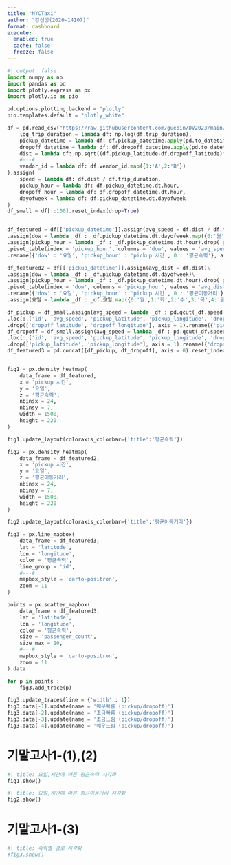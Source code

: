 ```yaml
---
title: "NYCTaxi"
author: "강신성(2020-14107)"
format: dashboard
execute: 
  enabled: true
  cache: false
  freeze: false
---
```


```python
#| output: false
import numpy as np
import pandas as pd
import plotly.express as px
import plotly.io as pio

pd.options.plotting.backend = "plotly"
pio.templates.default = "plotly_white"

df = pd.read_csv("https://raw.githubusercontent.com/guebin/DV2023/main/posts/NYCTaxi.csv").assign(
    log_trip_duration = lambda df: np.log(df.trip_duration),
    pickup_datetime = lambda df: df.pickup_datetime.apply(pd.to_datetime),
    dropoff_datetime = lambda df: df.dropoff_datetime.apply(pd.to_datetime),
    dist = lambda df: np.sqrt((df.pickup_latitude-df.dropoff_latitude)**2 + (df.pickup_longitude-df.dropoff_longitude)**2),
    #---#
    vendor_id = lambda df: df.vendor_id.map({1:'A',2:'B'})
).assign(
    speed = lambda df: df.dist / df.trip_duration,
    pickup_hour = lambda df: df.pickup_datetime.dt.hour,
    dropoff_hour = lambda df: df.dropoff_datetime.dt.hour,
    dayofweek = lambda df: df.pickup_datetime.dt.dayofweek
)
df_small = df[::100].reset_index(drop=True)


df_featured = df[['pickup_datetime']].assign(avg_speed = df.dist / df.trip_duration)\
.assign(dow = lambda _df : _df.pickup_datetime.dt.dayofweek.map({0:'월',1:'화',2:'수',3:'목',4:'금',5:'토',6:'일'}))\
.assign(pickup_hour = lambda _df : _df.pickup_datetime.dt.hour).drop('pickup_datetime', axis = 1)\
.pivot_table(index = 'pickup_hour', columns = 'dow', values = 'avg_speed', aggfunc = 'mean').stack().reset_index()\
.rename({'dow' : '요일', 'pickup_hour' : 'pickup 시간', 0 : '평균속력'}, axis = 1)

df_featured2 = df[['pickup_datetime']].assign(avg_dist = df.dist)\
.assign(dow = lambda _df : _df.pickup_datetime.dt.dayofweek)\
.assign(pickup_hour = lambda _df : _df.pickup_datetime.dt.hour).drop('pickup_datetime', axis = 1)\
.pivot_table(index = 'dow', columns = 'pickup_hour', values = 'avg_dist', aggfunc = 'mean').stack().reset_index()\
.rename({'dow' : '요일', 'pickup_hour' : 'pickup 시간', 0 : '평균이동거리'}, axis = 1)\
.assign(요일 = lambda _df : _df.요일.map({0:'월',1:'화',2:'수',3:'목',4:'금',5:'토',6:'일'}))

df_pickup = df_small.assign(avg_speed = lambda _df : pd.qcut(_df.speed, q = 4, labels=['매우느림 (path)','조금느림 (path)','조금빠름 (path)','매우빠름 (path)'])).sort_values('avg_speed')\
.loc[:,['id', 'avg_speed', 'pickup_latitude', 'pickup_longitude', 'dropoff_latitude', 'dropoff_longitude', 'passenger_count']]\
.drop(['dropoff_latitude', 'dropoff_longitude'], axis = 1).rename({'pickup_latitude' : 'latitude', 'pickup_longitude' : 'longitude'}, axis = 1)
df_dropoff = df_small.assign(avg_speed = lambda _df : pd.qcut(_df.speed, q = 4, labels=['매우느림 (path)','조금느림 (path)','조금빠름 (path)','매우빠름 (path)'])).sort_values('avg_speed')\
.loc[:,['id', 'avg_speed', 'pickup_latitude', 'pickup_longitude', 'dropoff_latitude', 'dropoff_longitude', 'passenger_count']]\
.drop(['pickup_latitude', 'pickup_longitude'], axis = 1).rename({'dropoff_latitude' : 'latitude', 'dropoff_longitude' : 'longitude'}, axis = 1)
df_featured3 = pd.concat([df_pickup, df_dropoff], axis = 0).reset_index(drop = True).rename({'avg_speed' : '평균속력'}, axis = 1)


fig1 = px.density_heatmap(
    data_frame = df_featured,
    x = 'pickup 시간',
    y = '요일',
    z = '평균속력',
    nbinsx = 24,
    nbinsy = 7,
    width = 1500,
    height = 220
)

fig1.update_layout(coloraxis_colorbar={'title':'평균속력'})

fig2 = px.density_heatmap(
    data_frame = df_featured2,
    x = 'pickup 시간',
    y = '요일',
    z = '평균이동거리',
    nbinsx = 24,
    nbinsy = 7,
    width = 1500,
    height = 220
)

fig2.update_layout(coloraxis_colorbar={'title':'평균이동거리'})

fig3 = px.line_mapbox(
    data_frame = df_featured3,
    lat = 'latitude',
    lon = 'longitude',
    color = '평균속력',
    line_group = 'id',
    #---#
    mapbox_style = 'carto-positron',
    zoom = 11
)

points = px.scatter_mapbox(
    data_frame = df_featured3,
    lat = 'latitude',
    lon = 'longitude',
    color = '평균속력',
    size = 'passenger_count',
    size_max = 10,
    #---#
    mapbox_style = 'carto-positron',
    zoom = 11
).data

for p in points :
    fig3.add_trace(p)

fig3.update_traces(line = {'width' : 1})
fig3.data[-1].update(name = '매우빠름 (pickup/dropoff)')
fig3.data[-2].update(name = '조금빠름 (pickup/dropoff)')
fig3.data[-3].update(name = '조금느림 (pickup/dropoff)')
fig3.data[-4].update(name = '매우느림 (pickup/dropoff)')
```

# 기말고사1-(1),(2)

```python
#| title: 요일,시간에 따른 평균속력 시각화        
fig1.show()
```

```python
#| title: 요일,시간에 따른 평균이동거리 시각화        
fig2.show()
```

# 기말고사1-(3)

```python
#| title: 속력별 경로 시각화
#fig3.show()
```